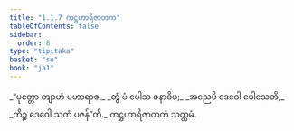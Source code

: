 ```yaml
---
title: "1.1.7 ကဋ္ဌဟာရိဇာတက"
tableOfContents: false
sidebar:
  order: 8
type: "tipitaka"
basket: "su"
book: "ja1"
---
```



<DynamicBreadcrumb />

<Division number="7" book="ja1">

<Paragraph number="14" type="verses" book="ja1">
_“ပုတ္တော တျာဟံ မဟာရာဇ,_  
_တွံ မံ ပေါသ ဇနာဓိပ;_  
_အညေပိ ဒေဝေါ ပေါသေတိ,_  
_ကိဉ္စ ဒေဝေါ သကံ ပဇန်”တိ._  


</Paragraph>
</Division>

<Paragraph number="15" type="center" book="ja1">
ကဋ္ဌဟာရိဇာတကံ သတ္တမံ.
</Paragraph>